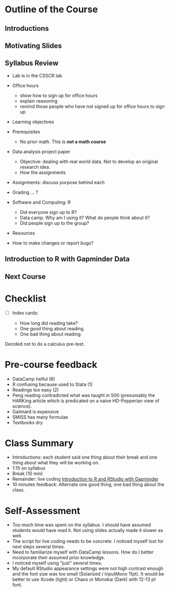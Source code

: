 # Outline of the Course

## Introductions

## Motivating Slides

## Syllabus Review

- Lab is in the CSSCR lab
- Office hours

   - show how to sign up for office hours
   - explain reasoning
   - remind those people who have not signed up for office hours to sign up

- Learning objectives
- Prerequisites

   - No prior math. This is **not a math course**

- Data analysis project paper

   - Objective: dealing with real world data. Not to develop an original research idea.
   - How the assignments

- Assignments: discuss purpose behind each
- Grading ... ?
- Software and Computing: R

   - Did everyone sign up to R?
   - Data camp. Why am I using it? What do people think about it?
   - Did people sign up to the group?

- Resources
- How to make changes or report bugs?

## Introduction to R with Gapminder Data

## Next Course

# Checklist

- [ ] Index cards:

   - How long did reading take?
   - One good thing about reading.
   - One bad thing about reading.

Decided not to do a calculus pre-test.

# Pre-course feedback

- DataCamp helful (6)
- R confusing because used to Stata (1)
- Readings too easy (2)
- Peng reading contradicted what was taught in 500 (presumably the HARKing article which is predicated on a naive HD-Popperian view of science).
- Gailmard is expensive
- SMISS has many formulae
- Textbooks dry

# Class Summary

- Introductions: each student said one thing about their break and one thing about what they will
  be working on.
- 1:15 on syllabus
- Break (10 min)
- Remainder: live coding [Introduction to R and RStudio with Gapminder](https://uw-pols501.github.io/pols_501_wi16/lessons/intro-to-r-with-gapminder/)
- 10 minutes feedback: Alternate one good thing, one bad thing about the class.

# Self-Assessment

- Too much time was spent on the syllabus. I should have assumed students would have read it. Not using slides actually made it slower as well.
- The script for live coding needs to be concrete. I noticed myself lost for next steps several times.
- Need to familiarize myself with DataCamp lessons. How do I better incorporate
their assumed prior knowledge.
- I noticed myself using "just" several times.
- My default RStudio appearance settings were not high contrast enough and the font size was too small (Solarized / InputMono 11pt). It would be better to use Xcode (light) or Chaos or Monokai (Dark) with 12-13 pt font.
